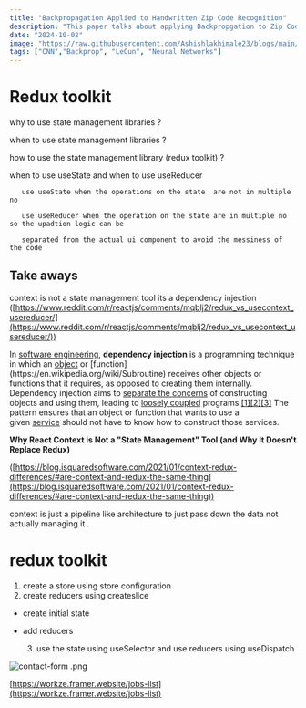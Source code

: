 ```yaml
---
title: "Backpropagation Applied to Handwritten Zip Code Recognition"
description: "This paper talks about applying Backpropgation to Zip Code"
date: "2024-10-02"
image: "https://raw.githubusercontent.com/Ashishlakhimale23/blogs/main/images/contact-form.png"
tags: ["CNN","Backprop", "LeCun", "Neural Networks"]
---
```


# Redux toolkit

why to use state management libraries ?

when to use state management libraries ?

how to use the state management library (redux toolkit) ?

when to use useState and when to use useReducer

       use useState when the operations on the state  are not in multiple no

       use useReducer when the operation on the state are in multiple no so the upadtion logic can be 

       separated from the actual ui component to avoid the messiness of the code 

## Take aways

context is not a state management tool its a dependency injection ([https://www.reddit.com/r/reactjs/comments/mqblj2/redux_vs_usecontext_usereducer/](https://www.reddit.com/r/reactjs/comments/mqblj2/redux_vs_usecontext_usereducer/))

In [software engineering](https://en.wikipedia.org/wiki/Software_engineering), **dependency injection** is a programming technique in which an [object](https://en.wikipedia.org/wiki/Object_(computer_science)) or [function](https://en.wikipedia.org/wiki/Subroutine) receives other objects or functions that it requires, as opposed to creating them internally. Dependency injection aims to [separate the concerns](https://en.wikipedia.org/wiki/Separation_of_concerns) of constructing objects and using them, leading to [loosely coupled](https://en.wikipedia.org/wiki/Loose_coupling) programs.[[1]](https://en.wikipedia.org/wiki/Dependency_injection#cite_note-1)[[2]](https://en.wikipedia.org/wiki/Dependency_injection#cite_note-MarkSeeman2011P4-2)[[3]](https://en.wikipedia.org/wiki/Dependency_injection#cite_note-3) The pattern ensures that an object or function that wants to use a given [service](https://en.wikipedia.org/wiki/Service_(systems_architecture)) should not have to know how to construct those services.

**Why React Context is Not a "State Management" Tool (and Why It Doesn't Replace Redux)**

([https://blog.isquaredsoftware.com/2021/01/context-redux-differences/#are-context-and-redux-the-same-thing](https://blog.isquaredsoftware.com/2021/01/context-redux-differences/#are-context-and-redux-the-same-thing))

context is just a pipeline like architecture to just pass down the data not actually managing it .

# redux toolkit

1. create a store using store configuration 
2. create reducers using createslice
- create initial state
- add reducers

  3.  use the state using useSelector and use reducers using useDispatch

![contact-form .png]("https://raw.githubusercontent.com/Ashishlakhimale23/blogs/main/images/contact-form.png")

[https://workze.framer.website/jobs-list](https://workze.framer.website/jobs-list)